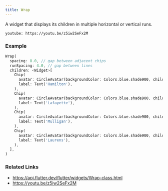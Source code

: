 ```yaml
---
title: Wrap
---
```


A widget that displays its children in multiple horizontal or vertical runs.

`youtube: https://youtu.be/z5iw2SeFx2M`

### Example

```dart liveslice=Wrap
Wrap(
  spacing: 8.0, // gap between adjacent chips
  runSpacing: 4.0, // gap between lines
  children: <Widget>[
    Chip(
      avatar: CircleAvatar(backgroundColor: Colors.blue.shade900, child: Text('AH')),
      label: Text('Hamilton'),
    ),
    Chip(
      avatar: CircleAvatar(backgroundColor: Colors.blue.shade900, child: Text('ML')),
      label: Text('Lafayette'),
    ),
    Chip(
      avatar: CircleAvatar(backgroundColor: Colors.blue.shade900, child: Text('HM')),
      label: Text('Mulligan'),
    ),
    Chip(
      avatar: CircleAvatar(backgroundColor: Colors.blue.shade900, child: Text('JL')),
      label: Text('Laurens'),
    ),
  ],
)
```

### Related Links
- https://api.flutter.dev/flutter/widgets/Wrap-class.html
- https://youtu.be/z5iw2SeFx2M
